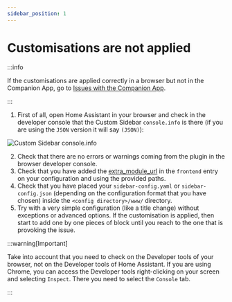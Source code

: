 ```yaml
---
sidebar_position: 1
---
```


# Customisations are not applied

:::info

If the customisations are applied correctly in a browser but not in the Companion App, go to [Issues with the Companion App](./issues-with-the-companion-app).

:::

1. First of all, open Home Assistant in your browser and check in the developer console that the Custom Sidebar `console.info` is there (if you are using the `JSON` version it will say `(JSON)`):

![Custom Sidebar console.info](@site/docs/_images/08-troubleshooting/01-customisations-are-not-applied/custom-sidebar-console-info.png)

2. Check that there are no errors or warnings coming from the plugin in the browser developer console.
3. Check that you have added the [extra_module_url] in the `frontend` entry on your configuration and using the provided paths.
4. Check that you have placed your `sidebar-config.yaml` or `sidebar-config.json` (depending on the configuration format that you have chosen) inside the `<config directory>/www/` directory.
5. Try with a very simple configuration (like a title change) without exceptions or advanced options. If the customisation is applied, then start to add one by one pieces of block until you reach to the one that is provoking the issue.

:::warning[Important]

Take into account that you need to check on the Developer tools of your browser, not on the Developer tools of Home Assistant. If you are using Chrome, you can access the Developer tools right-clicking on your screen and selecting `Inspect`. There you need to select the `Console` tab.

:::

[extra_module_url]: https://www.home-assistant.io/integrations/frontend/#extra_module_url